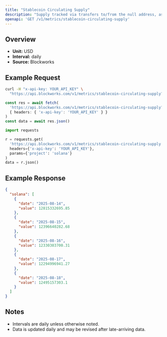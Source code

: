 ```yaml
---
title: "Stablecoin Circulating Supply"
description: "Supply tracked via transfers to/from the null address, as well as distinct issuance and redemption events for supported stablecoins. Circulating supply remove supply held in bridges, token treasuries, and known mint/burn addresses."
openapi: 'GET /v1/metrics/stablecoin-circulating-supply'
---
```


## Overview

- **Unit:** USD
- **Interval:** daily
- **Source:** Blockworks

## Example Request

<CodeGroup>

```bash cURL
curl -H "x-api-key: YOUR_API_KEY" \
  "https://api.blockworks.com/v1/metrics/stablecoin-circulating-supply?project=solana"
```

```typescript TypeScript
const res = await fetch(
  'https://api.blockworks.com/v1/metrics/stablecoin-circulating-supply?project=solana',
  { headers: { 'x-api-key': 'YOUR_API_KEY' } }
)
const data = await res.json()
```

```python Python
import requests

r = requests.get(
  'https://api.blockworks.com/v1/metrics/stablecoin-circulating-supply',
  headers={'x-api-key': 'YOUR_API_KEY'},
  params={'project': 'solana'}
)
data = r.json()
```

</CodeGroup>

## Example Response

```json
{
  "solana": [
    {
      "date": "2025-08-14",
      "value": 12815332695.85
    },
    {
      "date": "2025-08-15",
      "value": 12396640282.68
    },
    {
      "date": "2025-08-16",
      "value": 12330303700.31
    },
    {
      "date": "2025-08-17",
      "value": 12294996941.27
    },
    {
      "date": "2025-08-18",
      "value": 12495157303.1
    }
  ]
}
```

## Notes
- Intervals are daily unless otherwise noted.
- Data is updated daily and may be revised after late-arriving data.
